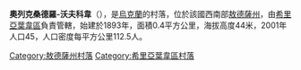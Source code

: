 {{expand|time=2016-09-03T09:46:47+00:00}}
{{unreferenced|time=2016-09-03T09:46:47+00:00}}
{{coord|47|17|55|N|30|15|56|E|scale:30000|display=title}}

'''奧列克桑德羅-沃夫科韋'''（{{lang-uk|Олександро-Вовкове}}），是[[烏克蘭|烏克蘭]]的村落，位於該國西南部[[敖德薩州|敖德薩州]]，由[[希里亞葉韋區|希里亞葉韋區]]負責管轄，始建於1893年，面積0.4平方公里，海拔高度44米，2001年人口45，人口密度每平方公里112.5人。

{{DEFAULTSORT:Олександро-Вовкове}}
[[Category:敖德薩州村落|Category:敖德薩州村落]]
[[Category:希里亞葉韋區村落|Category:希里亞葉韋區村落]]


{{Odessa-geo-stub}}